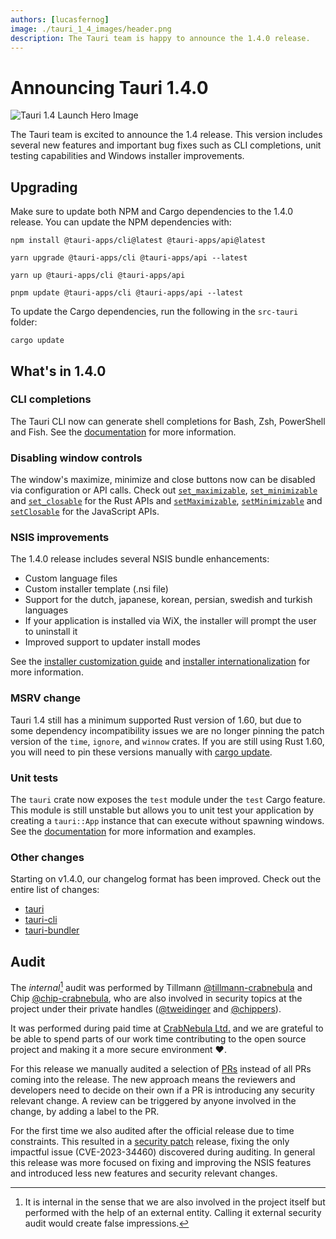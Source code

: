 ```yaml
---
authors: [lucasfernog]
image: ./tauri_1_4_images/header.png
description: The Tauri team is happy to announce the 1.4.0 release.
---
```



# Announcing Tauri 1.4.0

![Tauri 1.4 Launch Hero Image](./tauri_1_4_images/header.png)

The Tauri team is excited to announce the 1.4 release. This version includes several new features and important bug fixes such as CLI completions, unit testing capabilities and Windows installer improvements.

<!--truncate-->

## Upgrading

Make sure to update both NPM and Cargo dependencies to the 1.4.0 release. You can update the NPM dependencies with:

<Tabs groupId="package-manager">
  <TabItem value="npm">

```shell
npm install @tauri-apps/cli@latest @tauri-apps/api@latest
```

  </TabItem>
  <TabItem value="Yarn Classic">

```shell
yarn upgrade @tauri-apps/cli @tauri-apps/api --latest
```

  </TabItem>
  <TabItem value="Yarn Berry">

```shell
yarn up @tauri-apps/cli @tauri-apps/api
```

  </TabItem>
  <TabItem value="pnpm">

```shell
pnpm update @tauri-apps/cli @tauri-apps/api --latest
```

  </TabItem>
</Tabs>

To update the Cargo dependencies, run the following in the `src-tauri` folder:

```shell
cargo update
```

## What's in 1.4.0

### CLI completions

The Tauri CLI now can generate shell completions for Bash, Zsh, PowerShell and Fish. See the [documentation](/v1/api/cli#completions) for more information.

### Disabling window controls

The window's maximize, minimize and close buttons now can be disabled via configuration or API calls. Check out [`set_maximizable`](https://docs.rs/tauri/1/tauri/window/struct.Window.html#method.set_maximizable), [`set_minimizable`](https://docs.rs/tauri/1/tauri/window/struct.Window.html#method.set_minimizable) and [`set_closable`](https://docs.rs/tauri/1/tauri/window/struct.Window.html#method.set_closable) for the Rust APIs and [`setMaximizable`](/v1/api/js/window#setmaximizable), [`setMinimizable`](/v1/api/js/window#setminimizable) and [`setClosable`](/v1/api/js/window#setclosable) for the JavaScript APIs.

### NSIS improvements

The 1.4.0 release includes several NSIS bundle enhancements:

- Custom language files
- Custom installer template (.nsi file)
- Support for the dutch, japanese, korean, persian, swedish and turkish languages
- If your application is installed via WiX, the installer will prompt the user to uninstall it
- Improved support to updater install modes

See the [installer customization guide](/v1/guides/building/windows#customizing-the-nsis-installer-template) and [installer internationalization](/v1/guides/building/windows#internationalization) for more information.

### MSRV change

Tauri 1.4 still has a minimum supported Rust version of 1.60, but due to some dependency incompatibility issues we are no longer pinning the patch version of the `time`, `ignore`, and `winnow` crates. If you are still using Rust 1.60, you will need to pin these versions manually with [cargo update](https://github.com/tauri-apps/tauri/blob/076e1a81a50468e3dfb34ae9ca7e77c5e1758daa/.github/workflows/test-core.yml#L88).

### Unit tests

The `tauri` crate now exposes the `test` module under the `test` Cargo feature. This module is still unstable but allows you to unit test your application by creating a `tauri::App` instance that can execute without spawning windows. See the [documentation](https://docs.rs/tauri/1/tauri/test/index.html) for more information and examples.

### Other changes

Starting on v1.4.0, our changelog format has been improved. Check out the entire list of changes:

- [tauri](https://github.com/tauri-apps/tauri/releases/tag/tauri-v1.4.0)
- [tauri-cli](https://github.com/tauri-apps/tauri/releases/tag/tauri-cli-v1.4.0)
- [tauri-bundler](https://github.com/tauri-apps/tauri/releases/tag/tauri-bundler-v1.3.0)

## Audit

The *internal*[^1] audit was performed by Tillmann [@tillmann-crabnebula](https://github.com/tillmann-crabnebula)
and Chip [@chip-crabnebula](https://github.com/chip-crabnebula),
who are also involved in security topics at the project under their private handles ([@tweidinger](https://github.com/tweidinger) and [@chippers](https://github.com/chippers)).

It was performed during paid time at [CrabNebula Ltd.](https://crabnebula.dev) and we are grateful to be able
to spend parts of our work time contributing to the open source project and making it a more secure environment :heart:.

For this release we manually audited a selection of [PRs](https://github.com/tauri-apps/tauri/issues?q=label%3A%22security%3A%20reviewed%22%20is%3Aclosed)
instead of all PRs coming into the release.
The new approach means the reviewers and developers need to decide on their own if a PR is introducing any security relevant change.
A review can be triggered by anyone involved in the change, by adding a label to the PR.

For the first time we also audited after the official release due to time constraints.
This resulted in a [security patch](https://github.com/tauri-apps/tauri/security/advisories/GHSA-wmff-grcw-jcfm) release, fixing the only impactful issue (CVE-2023-34460) discovered during auditing.
In general this release was more focused on fixing and improving the NSIS features and introduced less new features and security relevant changes.

[^1]: It is internal in the sense that we are also involved in the project itself but performed with the help of an external entity. Calling it external security audit would create false impressions.
